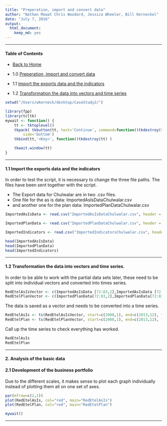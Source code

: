 ```yaml
---
title: "Preperation, import and convert data"
author: "Nathan Mowat Chris Woodard, Jessica Wheeler, Bill Kerneckel"
date: "July 7, 2016"
output:
  html_document:
    keep_md: yes
---
```




****************************

#### Table of Contents

* [Back to Home]("https://github.com/wkerneck/CaseStudy2")

* 1.0   [Preperation, import and convert data](#id-section1)
* 1.1   [Import the exports data and the indicators](#id-section1.1)
* 1.2   [Transformation the data into vectors and time series](#id-section1.2)


```r
setwd("/Users/wkerneck/desktop/CaseStudy2/")
```

```r
library(fpp)
library(tcltk)
mywait <- function() {
    tt <- tktoplevel()
    tkpack( tkbutton(tt, text='Continue', command=function()tkdestroy(tt)),
        side='bottom')
    tkbind(tt,'<Key>', function()tkdestroy(tt) )

    tkwait.window(tt)
}

```


****************************

<div id='id-section1.1'/>
####  1.1 Import the exports data and the indicators

In order to test the script, it is necessary to change the three file paths. The files have been sent together with the script.

- The Export data for Chulwalar   are in two .csv files.
- One file for the as is data: ImportedAsIsDataChulwalar.csv
- and another one for the plan data: ImportedPlanDataChulwalar.csv

```r
ImportedAsIsData <- read.csv("ImportedAsIsDataChulwalar.csv", header = F, sep=";", fill = T)

ImportedPlanData <- read.csv("ImportedPlanDataChulwalar.csv", header = F, sep=";", fill = T)

ImportedIndicators <- read.csv("ImportedIndicatorsChulwalar.csv", header = F, sep=";", fill = T)

head(ImportedAsIsData)
head(ImportedPlanData)
head(ImportedIndicators)
```

****************************
<div id='id-section1.2'/>
####  1.2 Transformation the data into vectors and time series.

In order to be able to work with the partial data sets later, these need to be split into individual vectors and converted into times series.

```r
RedEtelAsIsVector <- c(ImportedAsIsData [72:83,2],ImportedAsIsData [72:83,3],ImportedAsIsData [72:83,4],ImportedAsIsData [72:83,5],ImportedAsIsData [72:83,6],ImportedAsIsData [72:83,7])
RedEtelPlanVector <- c(ImportedPlanData[72:83,2],ImportedPlanData[72:83,3],ImportedPlanData[72:83,4],ImportedPlanData[72:83,5],ImportedPlanData[72:83,6],ImportedPlanData[72:83,7])
```

The data is saved as a vector and needs to be converted into a time series.

```r

RedEtelAsIs <- ts(RedEtelAsIsVector, start=c(2008,1), end=c(2013,12), frequency=12)
RedEtelPlan <- ts(RedEtelPlanVector, start=c(2008,1), end=c(2013,12), frequency=12)

```

Call up the time series to check everything has worked.

```R

RedEtelAsIs 
RedEtelPlan

```
****************************
<div id='id-section2.0'/>
#### 2. Analysis of the basic data  
<div id='id-section2.1'/>
#### 2.1 Development of the business portfolio

Due to the different scales, it makes sense to plot each graph individually instead of plotting them all on one set of axes. 

```r
par(mfrow=c(2,1))
plot(RedEtelAsIs, col="red", main="RedEtelAsIs")
plot(RedEtelPlan, col="red", main="RedEtelPlan")

mywait()
```

****************************
